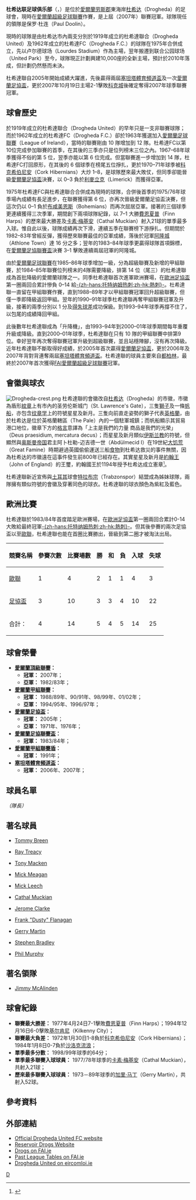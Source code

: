 {{noteTA|G1=足球}}
{{Football club infobox
| clubname   = 杜希達聯<br />''Drogheda United''
| image      = [[File:Droghedaunited.PNG|250px]]
| fullname   = 杜希达联足球俱乐部<br />Drogheda United Football Club
| nickname   = ''The [[Drogs|Drogs]]''、''The Turks''、<br />''The Boynesiders''
| founded    = 1975年
| ground     = 联合公园球场（United Park）
| city       = [[劳斯郡|劳斯郡]]、[[杜希达|杜希达]]
| capacity   = 2,000（400 座位）
| chairman   = Fiachra Kierans
| manager    = Tim Clancy
| league     = [[愛爾蘭超級足球聯賽|愛爾蘭超級足球聯賽]]
| season     = 2021
| position   = 愛超，第 7 位
| website    = http://www.droghedaunited.ie
| pattern_la1=|pattern_b1=|pattern_ra1=
| leftarm1=9dcaf1|body1=770000|rightarm1=9dcaf1|pattern_sh1=_white stripes|shorts1=9dcaf1|socks1=9dcaf1
| pattern_la2=_white_stripes|pattern_b2=_3stripesonwhite|pattern_ra2=_white_stripes|pattern_sh2=_white stripes|patternso2=_color_3_stripes_white
| leftarm2=9dcaf1|body2=9dcaf1|rightarm2=9dcaf1|shorts2=9dcaf1|socks2=9dcaf1
| pattern_la3=_red_stripes
| pattern_b3=_blackstripes|pattern_ra3=_red_stripes
| leftarm3=000000|body3=FF0000|rightarm3=000000|shorts3=000000|socks3=000000|
}}
'''杜希达联足球俱乐部'''（{{lang-en|'''Drogheda United F.C.'''}}，{{lang-ga|'''Cumann Peile Dhroichead Átha Aontaithe'''}}）是位於[[愛爾蘭|愛爾蘭]][[劳斯郡|劳斯郡]]東海岸[[杜希达|杜希达]]（Drogheda）的足球會，現時在[[愛爾蘭超級足球聯賽|愛爾蘭超級足球聯賽]]作賽，是上屆（2007年）聯賽冠軍。球隊現任的領隊是保罗·杜连（Paul Doolin）。

現時的球隊是由杜希达市內兩支分別於1919年成立的杜希達聯合（Drogheda United）及1962年成立的杜希達FC（Drogheda F.C.）的球隊在1975年合併成立，先以卢尔德球场（Lourdes Stadium）作為主場，翌年搬遷到联合公园球场（United Park）至今，球隊現正計劃興建10,000座的全新主場，預計於2010年落成，但計劃仍然懸而未決。

杜希達聯自2005年開始成績大躍進，先後贏得兩屆[[塞坦塔體育頻道盃|塞坦塔體育頻道盃]]及一次[[愛爾蘭足協盃|愛爾蘭足協盃]]，更於2007年10月19日主場2-1擊敗[[科克城足球俱乐部|科克城]]後確定奪得2007年球季聯賽冠軍。

== 球會歷史 ==
於1919年成立的杜希達聯合（Drogheda United）的早年只是一支非聯賽球隊；而於1962年成立的杜希達FC（Drogheda F.C.）卻於1963年獲選加入[[愛爾蘭足球聯賽|愛爾蘭足球聯賽]]（League of Ireland），當時的聯賽剛由 10 隊增加到 12 隊。杜希達FC以第10位完成參加聯賽的首季，在其後的三季亦只是位列榜末三位之內。1967–68年球季獲得不俗的第 5 位，翌季亦能以第 6 位完成。但當聯賽進一步增加到 14 隊，杜希達FC打回原形，在其後的 6 個球季在榜尾五位掙扎，更於1970–71年球季被[[Cork_Hibernians_F.C.|科克希伯尼安]]（Cork Hibernians）大炒 1–8，是球隊歷來最大敗仗，但同季卻能晉級[[愛爾蘭足協盃|愛爾蘭足協盃]]決賽，以 0–3 負於[[利麥立克足球會|利麥立克]]（Limerick）而獲得亞軍。

1975年杜希達FC與杜希達聯合合併成為現時的球隊，合併後首季的1975/76年球季場內成績有長足進步，在聯賽獲得第 6 位，亦再次晉級愛爾蘭足協盃決賽，但這次仍以 0–1 負於[[波希米亚人足球俱乐部|布咸美恩斯]]（Bohemians）而再次屈居亞軍。接著的三個球季更連續獲得三次季軍，期間創下兩項球隊紀錄，以 7–1 大勝[[Finn_Harps_F.C.|費恩夏普]]（Finn Harps）的歷來最大勝差及[[Cathal_Muckian|卡素·梅基安]]（Cathal Muckian）射入21球的單季最多入球。惟自此以後，球隊成績再次下滑，連續五季在聯賽榜下游掙扎。但期間於1982–83年曾經反彈，獲得歷來聯賽最佳的亞軍成績，落後於冠軍[[Athlone_Town_A.F.C.|阿隆城]]（Athlone Town）達 16 分之多；翌年的1983–84年球季更贏得球隊首項錦標，在[[愛爾蘭足協聯賽盃|愛爾蘭足協聯賽盃]]決賽 3–1 擊敗連續兩屆冠軍的阿隆城。

由於[[愛爾蘭足球聯賽|愛爾蘭足球聯賽]]在1985–86年球季增加一級，分為超級聯賽及新增的甲組聯賽，於1984–85年聯賽位列榜末的4隊需要降級，排第 14 位（尾三）的杜希達聯成為首批降級的愛爾蘭球隊之一。同季杜希達聯首次進軍歐洲賽場，在[[歐洲足協盃|歐洲足協盃]]第一圈兩回合累計慘負 0–14 給[[托特纳姆热刺足球俱乐部|-{zh-hans:托特纳姆热刺;zh-hk:熱刺}-]]。杜希達聯一直留在甲組聯賽作賽，直到1988–89年才以甲組聯賽冠軍回升超級聯賽，但僅一季即降級返回甲組。翌年的1990–91年球季杜希達聯再奪甲組聯賽冠軍及升級，接著的兩季分別以 1 分及[[得失球差|得失球差]]成功保級。到1993–94年球季再撐不住了，以包尾的成績降回甲組。

此後數年杜希達聯成為「升降機」，由1993–94年到2000–01年球季期間每年重覆升級或降級。直到2000–01年球季，杜希達聯在只有 10 隊的甲組聯賽中排第9位。幸好翌年再次奪得聯賽冠軍升級到超級聯賽，並且站穩陣腳，沒有再次降級。近年杜希達聯不斷取得好成績，於2005年首次贏得[[愛爾蘭足協盃|愛爾蘭足協盃]]，更於2006年及2007年背對背連奪兩屆[[塞坦塔體育頻道盃|塞坦塔體育頻道盃]]。杜希達聯的球員主要來自[[都柏林|都柏林]]，最終於2007年首次獲得[[FAI愛爾蘭超級足球聯賽|FAI愛爾蘭超級足球聯賽]]冠軍。

== 會徽與球衣 ==
[[File:Drogheda-crest.png|thumb]]
杜希達聯的會徽改自[[德羅赫達|杜希达]]（Drogheda）的市徽，市徽為盾形[[紋章|紋章]]上有市內的圣劳伦斯城门（St. Lawrence's Gate），三隻[[獅子|獅子]]及一條[[帆船|帆船]]，亦包含[[纹章学|纹章学]]上的符號星星及新月。三隻向前直走姿勢的獅子代表[[英格蘭|英格蘭]]，由於杜希达是位於英格蘭轄區（The Pale）內的一個駐軍城鎮；而帆船顯示其貿易港口地位，徽章下方的[[格言|格言]]意譯為「上主是我們的力量 商品是我們的光榮」（Deus praesidium, mercatura decus）；而星星及新月類似[[伊斯兰教|伊斯兰教]]的符號，但顯然與[[奥斯曼帝国|奥斯曼帝国]]君主阿卜杜勒-迈吉德一世（Abdülmecid I）在19世紀[[爱尔兰大饥荒|大饥荒]]（Great Famine）時期避過英國偷偷運送三船[[食物|食物]]到杜希达救災的事件無關，因為杜希达的市徽遠在這事件發生前800年已經存在。其實星星及新月是[[约翰_(英格兰国王)|約翰王]]（John of England）的王璽，約翰國王於1194年授予杜希达成立憲章<small><ref>{{Cite web|title=Irish Civil Heraldry:Drogheda|url=http://www.ngw.nl/int/ier/d/drogheda.htm|access-date=2008-10-31|archive-url=https://web.archive.org/web/20171222051933/http://www.ngw.nl/int/ier/d/drogheda.htm|archive-date=2017-12-22|dead-url=no}}</ref></small>。

杜希達聯新近宣佈與[[土耳其|土耳其]]球會[[Trabzonspor_Kulübü|特拉布宗]]（Trabzonspor）結盟成為姊妹球隊，兩隊擁有類似符號的會徽及穿著同色的球衣。杜希達聯的球衣顏色為紫紅及藍色。

== 歐洲比賽 ==
杜希達聯於1983/84年首度踏足歐洲賽場，在[[歐洲足協盃|歐洲足協盃]]第一圈兩回合累計0-14大敗給最終冠軍[[托特纳姆热刺足球俱乐部|-{zh-hans:托特纳姆热刺;zh-hk:熱刺}-]]。但其後參賽的兩次足協盃以至[[欧足联欧洲联赛|歐聯]]，杜希達聯也能在首圈比賽勝出，晉級到第二圈才被淘汰出局。

{| class="wikitable" style="text-align: center;"
|-
!競賽名稱!!參賽次數!!比賽場數!!勝!!和!!負!!入球!!失球
|-
|[[欧足联欧洲联赛|歐聯]]||1||4||2||1||1||4||3
|-
|[[歐洲足協盃|足協盃]]||3||10||3||3||4||10||22
|-
!合計：!!4!!14!!5!!4!!5!!14!!25
|}

== 球會榮譽 ==
* '''[[爱尔兰足球联赛|愛爾蘭頂級聯賽]]：'''
** '''冠軍：''' 2007年；
** '''亞軍：''' 1982/83年；
* '''[[爱尔兰足球联赛|愛爾蘭甲組聯賽]]：'''
** '''冠軍：''' 1988/89年、90/91年、98/99年、01/02年；
** '''亞軍：''' 1994/95年、1996/97年；
* '''[[愛爾蘭足協盃|愛爾蘭足協盃]]：'''
** '''冠軍：''' 2005年； 
** '''亞軍：''' 1971年、1976年；
* '''[[愛爾蘭聯賽盃|愛爾蘭足協聯賽盃]]：'''
** '''冠軍：''' 1983/84年；
* '''[[愛爾蘭甲組聯賽盾|愛爾蘭甲組聯賽盾]]：'''
** '''冠軍：''' 1991年；
* '''[[塞坦塔體育頻道盃|塞坦塔體育頻道盃]]：'''
** '''冠軍：''' 2006年、2007年；

== 球員名單 ==
{{Fs start}}
{{Fs player|no=1 |nat=IRL|name=[[Dan_Connor_(footballer)|Dan Connor]]|pos=GK}}
{{Fs player|no=3 |nat=IRL|name=[[Joe_Kendrick_Jr.|Joe Kendrick]]|pos=DF}}
{{Fs player|no=4 |nat=AUS|name=[[John_Tambouras|John Tambouras]]|pos=DF}}
{{Fs player|no=6 |nat=IRL|name=[[Graham_Gartland|Graham Gartland]]|pos=DF}}
{{Fs player|no=7 |nat=IRL|name=[[Shane_Robinson|Shane Robinson]]|pos=MF}}
{{Fs player|no=8 |nat=AUS|name=[[Adam_Hughes_(footballer)|Adam Hughes]]|pos=MF}}
{{Fs player|no=9 |nat=IRL|name=[[Declan_O'Brien_(footballer)|Declan O'Brien]]|pos=FW }} ''（隊長）''
{{Fs player|no=10|nat=ENG|name=[[Guy_Bates|Guy Bates]]|pos=FW}}
{{Fs player|no=11|nat=IRL|name=[[Richie_Baker|Richie Baker]]|pos=MF}}
{{Fs player|no=12|nat=IRL|name=[[Tony_Grant_(Irish_footballer)|Tony Grant]]|pos=FW}}
{{Fs player|no=14|nat=IRL|name=[[Brian_Shelley|Brian Shelley]]|pos=DF}}
{{Fs player|no=15|nat=IRL|name=[[David_McAllister_(Irish_footballer)|David McAllister]]|pos=MF|other=外借[[舒尔本足球俱乐部|舒尔本]]}}
{{Fs player|no=16|nat=IRL|name=[[Stuart_Byrne|Stuart Byrne]]|pos=MF}}
{{Fs player|no=17|nat=IRL|name=[[Éamon_Zayed|Éamon Zayed]]|pos=FW}}
{{Fs player|no=18|nat=IRL|name=[[Paul_Keegan_(footballer,_born_1982)|Paul Keegan]]|pos=MF}}
{{Fs mid}}
{{Fs player|no=19|nat=FIN|name=[[Sami_Ristilä|Sami Ristilä]]|pos=MF}}
{{Fs player|no=20|nat=IRL|name=[[Shaun_Williams_(footballer)|Shaun Williams]]|pos=MF|}}
{{Fs player|no=21|nat=IRL|name=[[Shaun_Maher|Shaun Maher]]|pos=DF}}
{{Fs player|no=22|nat=IRL|name=[[Aidan_O'Keeffe|Aidan O'Keeffe]]|pos=FW}}
{{Fs player|no=24|nat=IRL|name=[[Shane_Barrett|Shane Barrett]]|pos=FW}}
{{Fs player|no=25|nat=IRL|name=[[Cian_Byrne|Cian Byrne]]|pos=GK}}
{{Fs player|no=26|nat=IRL|name=[[Ollie_Cahill|Ollie Cahill]]|pos=MF}}
{{Fs player|no=27|nat=IRL|name=[[Sean_Prunty|Sean Prunty]]|pos=DF}}
{{Fs player|no=28|nat=IRL|name=[[Gareth_Whelan|Gareth Whelan]]|pos=DF}}
{{Fs player|no=29|nat=SEN|name=[[Ibrahima_Iyane_Thiam|Ibrahima Iyane Thiam]]|pos=FW}}
{{Fs player|no=30|nat=SCO|name=[[Jamie_Ewings|Jamie Ewings]]|pos=GK}}
{{Fs player|no=31|nat=BIH|name=[[Fahrudin_Kudozovic|Fahrudin Kudozovic]]|pos=FW}}
{{Fs player|no=33|nat=Democratic Republic of the Congo|name=[[Paul_Matondo|Paul Matondo]]|pos=MF}}
{{Fs player|no=43|nat=IRL|name=[[Peter_McMahon|Peter McMahon]]|pos=FW}}
{{Fs end}}

== 著名球員 ==
{{col-begin}}
{{col-3}}
* {{flagicon|Ireland}} [[Tommy_Breen|Tommy Breen]]
* {{flagicon|Ireland}} [[Ray_Treacy|Ray Treacy]]
* {{flagicon|Ireland}} [[Tony_Macken|Tony Macken]]
* {{flagicon|Ireland}} [[Mick_Meagan|Mick Meagan]]
{{col-3}}
* {{flagicon|Ireland}} [[Mick_Leech|Mick Leech]]
* {{flagicon|Ireland}} [[Cathal_Muckian|Cathal Muckian]]
* {{flagicon|Ireland}} [[Jerome_Clarke|Jerome Clarke]]
* {{flagicon|Ireland}} [[Frank_"Dusty"_Flanagan|Frank "Dusty" Flanagan]]
{{col-3}}
* {{flagicon|Ireland}} [[Gerry_Martin|Gerry Martin]]
* {{flagicon|Ireland}} [[Stephen_Bradley|Stephen Bradley]]
* {{flagicon|Ireland}} [[Phil_Murphy_(footballer)|Phil Murphy]]
{{col-end}}

== 著名領隊 ==
* {{flagicon|Northern Ireland}} [[Jimmy_McAlinden|Jimmy McAlinden]]

== 球會紀錄 ==
* '''聯賽最大勝差：''' 1977年4月24日7-1擊敗[[Finn_Harps_F.C..|費恩夏普]]（Finn Harps）；1994年12月16日6-0擊敗[[Kilkenny_City_A.F.C.|基尔肯尼]]（Kilkenny City）；
* '''聯賽最大負差：''' 1972年1月30日1-8負於[[Cork_Hibernians_F.C.|科克希伯尼安]]（Cork Hibernians）；1984年1月8日0-7負於[[沙姆洛克流浪足球俱乐部|沙洛克流浪]]；
* '''單季最多分數：''' 1998/99年球季的64分；
* '''單季最多聯賽入球球員：''' 1977/78年球季的[[Cathal_Muckian|卡素·梅基安]]（Cathal Muckian），共射入21球；
* '''歷來最多聯賽入球球員：''' 1973－89年球季的[[Gerry_Martin|加里·马丁]]（Gerry Martin），共射入52球。

== 參考資料 ==
{{reflist}}

== 外部連結 ==
* [http://www.droghedaunited.ie/ Official Drogheda United FC website] {{Wayback|url=http://www.droghedaunited.ie/ |date=20210124121353 }}
* [https://web.archive.org/web/20020413224915/http://www.geocities.com/Colosseum/Stands/9265/index2.htm/ Reservoir Drogs Website]
* [https://web.archive.org/web/20110523165559/http://www.fai.ie/staticarticle.asp?hlid=244021 Drogs on FAI.ie]
* [https://web.archive.org/web/20090306195158/http://www.fai.ie/index.php?option=com_content&task=view&id=102&Itemid=105 Past League Tables on FAI.ie]
* [http://www.eircomloi.ie:82/the-divisions/premier-division/club-profiles/drogheda-united/ Drogheda United on eircomloi.ie] {{Wayback|url=http://www.eircomloi.ie:82/the-divisions/premier-division/club-profiles/drogheda-united/ |date=20090117000909 }}

{{FAI Premier Division}}

[[Category:爱尔兰足球俱乐部|D]]